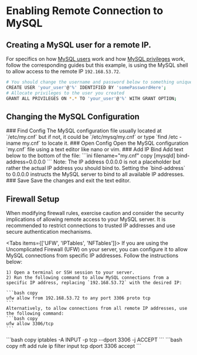
# Enabling Remote Connection to MySQL

## Creating a MySQL user for a remote IP.
For specifics on how [MySQL users](/mysql/setting-up-mysql#creating-a-mysql-user) work and how [MySQL privileges](/mysql/setting-up-mysql#setting-mysql-user-privileges) work, follow the corresponding guides but this example, is using the MySQL shell to allow access to the remote IP `192.168.53.72`.
```bash copy
# You should change the username and password below to something unique.
CREATE USER 'your_user'@'%' IDENTIFIED BY 'somePasswordHere';
# Allocate privileges to the user you created
GRANT ALL PRIVILEGES ON *.* TO 'your_user'@'%' WITH GRANT OPTION;
```

## Changing the MySQL Configuration

<Steps>
### Find Config
The MySQL configuration file usually located at `/etc/my.cnf` but if not, it could be `/etc/mysq/my.cnf` or type `find /etc -iname my.cnf` to locate it.
### Open Config
Open the MySQL configuration `my.cnf` file using a text editor like nano or vim.
### Add IP Bind
Add text below to the bottom of the file:
```ini filename="my.cnf" copy
[mysqld]
bind-address=0.0.0.0
```
Note: The IP address 0.0.0.0 is not a placeholder but rather the actual IP address you should bind to. Setting the `bind-address` to 0.0.0.0 instructs the MySQL server to bind to all available IP addresses.
### Save
Save the changes and exit the text editor.

</Steps>

## Firewall Setup
When modifying firewall rules, exercise caution and consider the security implications of allowing remote access to your MySQL server. It is recommended to restrict connections to trusted IP addresses and use secure authentication mechanisms.

<Tabs items={['UFW', 'IPTables', 'NFTables']}>
  <Tab>
    If you are using the Uncomplicated Firewall (UFW) on your server, you can configure it to allow MySQL connections from specific IP addresses. Follow the instructions below:

    1) Open a terminal or SSH session to your server.
    2) Run the following command to allow MySQL connections from a specific IP address, replacing `192.168.53.72` with the desired IP:

    ```bash copy
    ufw allow from 192.168.53.72 to any port 3306 proto tcp
    ```
    Alternatively, to allow connections from all remote IP addresses, use the following command:
    ```bash copy
    ufw allow 3306/tcp
    ```
  </Tab>
  <Tab>
    ```bash copy
    iptables -A INPUT -p tcp --dport 3306 -j ACCEPT
    ```
  </Tab>
  <Tab>
    ```bash copy
    nft add rule ip filter input tcp dport 3306 accept
    ```
  </Tab>
</Tabs>
